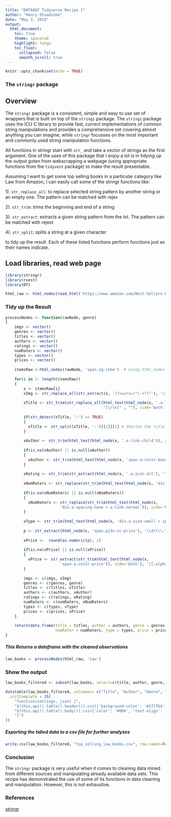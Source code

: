 ```yaml
---
title: "DATA607 Tidyverse Recipe 1"
author: "Henry Otuadinma"
date: "May 3, 2019"
output:
  html_document:
    toc: true
    theme: spacelab
    highlight: tango
    toc_float:
      collapsed: false
      smooth_scroll: true
---
```


```r
knitr::opts_chunk$set(echo = TRUE)
```

### The `stringr` package

## Overview

The `stringr` package is a consistent, simple and easy to use set of wrappers that is built on top of the `stringi` package. The `stringi` package uses the ICU C library to provide fast, correct implementations of common string manipulations and provides a comprehensive set covering almost anything you can imagine, while `stringr` focusses on the most important and commonly used string manipulation functions.

All functions in stringr start with `str_` and take a vector of strings as the first argument. One of the uses of this package that I enjoy a lot is in tidying up the output goten from webscrapping a webpage (using appropriate functions from the `tidyvest` package) to make the result presentable.

Assuming I want to get some top selling books in a particular category like Law from Amazon, I can easily call some of the stringr functions like: 

1). `str_replace_all`: to replace selected string pattern by another string or an empty one. The pattern can be matched with rejex

2). `str_trim`: trims the beginning and end of a string

3). `str_extract`: extracts a given string pattern from the lot. The pattern can be matched with rejext

4). `str_split`: splits a string at a given character


to tidy up the result. Each of these listed functions perform functions just as their names indicate.


## Load libraries, read web page

```r
library(stringr)
library(rvest)
library(DT)
```


```r

html_raw <- html_nodes(read_html('https://www.amazon.com/Best-Sellers-Books-Law/zgbs/books/10777/ref=zg_bs_nav_b_1_b', encoding = "en_US.UTF-8"), 'ol#zg-ordered-list')

```


### Tidy up the Result

```r

processNodes <- function(rawNode, genre)
{
    imgs <- vector()
    genres <- vector()
    titles <- vector()
    authors <- vector()
    ratings <- vector()
    numRaters <- vector()
    types <- vector()
    prices <- vector()
    
    itemsRaw <-html_nodes(rawNode, 'span.zg-item')  # using html_nodes from rvest to extract the needed nodes
  
    for(i in 1: length(itemsRaw))
    {
        x <- itemsRaw[i]
        xImg <- str_replace_all(str_extract(x, '(?<=src=)"(.+?)"'), '\"', '') # matching the image element's source attribute using a rejex pattern
        
        xTitle <- str_trim(str_replace_all(html_text(html_node(x, '.a-link-normal > div')), 
                                           "[\r\n]" , ""), side='both') # combining str_trim, str_replace_all, html_text and html_node in one call to tidy a book's title
        
        if(str_detect(xTitle, ':') == TRUE)
        {
          xTitle <- str_split(xTitle, ':')[[1]][1] # Shorten the title by splitting at the colon (:)
        }
        
        xAuthor <- str_trim(html_text(html_node(x, '.a-link-child')), side='both')
        
        if(is.na(xAuthor) || is.null(xAuthor))
        {
          xAuthor <- str_trim(html_text(html_node(x, 'span.a-color-base')), side='both')
        }
        
        xRating <- str_trim(str_extract(html_node(x, '.a-icon-alt'), '\\d+(\\.\\d+)'), side='both')
        
        xNumRaters <- str_replace(str_trim(html_text(html_node(x, 'div.a-icon-row > a.a-size-small')), side='both'), ',', '')
        
        if(is.na(xNumRaters) || is.null(xNumRaters))
        {
          xNumRaters <- str_replace(str_trim(html_text(html_node(x, 
                        'div.a-spacing-none > a-link-normal')), side='both'), ',', '')
        }
       
        xType <- str_trim(html_text(html_node(x, 'div.a-size-small > span.a-color-secondary')), side='both')
        
        p <- str_extract(html_node(x, 'span.p13n-sc-price'), '\\d+(\\.\\d+)')
        
        xPrice <-  round(as.numeric(p), 2)
        
        if(is.na(xPrice) || is.null(xPrice))
        {
          xPrice <- str_extract(str_trim(html_text(html_node(x, 
                        'span.a-color-price')), side='both'), '[[:alpha:] ]{2,}')
        }
        
        imgs <- c(imgs, xImg)
        genres <- c(genres, genre)
        titles <- c(titles, xTitle)
        authors <- c(authors, xAuthor)
        ratings <- c(ratings, xRating)
        numRaters <- c(numRaters, xNumRaters)
        types <- c(types, xType)
        prices <- c(prices, xPrice)
    }
    
    return(data.frame(title = titles, author = authors, genre = genres, rating = ratings, img = imgs,
                      numRater = numRaters, type = types, price = prices))
}

```


##### This Returns a dataframe with the cleaned observations
 

```r

law_books <- processNodes(html_raw, 'Law')

```


### Show the output

```r

law_books_filtered <- subset(law_books, select=c(title, author, genre, rating, numRater, type, price)) #Remove the book image url

datatable(law_books_filtered, colnames= c("Title", "Author", "Genre", "Rating", "Number of reviewers", "Type", "Price($)"), class = 'cell-border stripe', options = list(
  initComplete = JS(
    "function(settings, json) {",
    "$(this.api().table().header()).css({'background-color': '#1f77b4', 'color': '#fff', 'text-align': 'center !important'});",
    "$(this.api().table().body()).css({'color': '#000', 'text-align': 'center !important'});",
    "}")
))

```


##### Exporting the tidied data to a csv file for further analyses

```r

write.csv(law_books_filtered, "top_selling_law_books.csv", row.names=FALSE)

```


### Conclusion

The `stringr` package is very useful when it comes to cleaning data mined from different sources and manipulating already available data sets. This recipe has demonstrated the use of some of its functions in data cleaning and manipulation. However, this is not exhaustive.


### References

<a href="https://www.rdocumentation.org/packages/stringr/versions/1.4.0">stringr</a>
